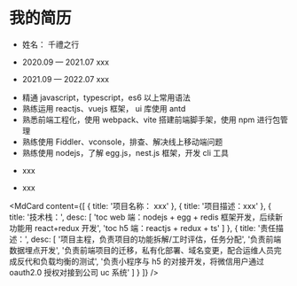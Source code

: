 # 我的简历

<MdTitle text="基本信息" />

- 姓名： 千禮之行

<MdTitle text="教育经历" />

- 2020.09 — 2021.07 xxx

- 2021.09 — 2022.07 xxx

<MdTitle text="个人优势" />

- 精通 javascript，typescript，es6 以上常用语法
- 熟练运用 reactjs、vuejs 框架， ui 库使用 antd
- 熟悉前端工程化，使用 webpack、vite 搭建前端脚手架，使用 npm 进行包管理
- 熟练使用 Fiddler、vconsole，排查、解决线上移动端问题
- 熟练使用 nodejs，了解 egg.js，nest.js 框架，开发 cli 工具

<MdTitle text="工作经历" />

- xxx

- xxx

<MdTitle text="项目经验" />

<MdCard
  content={[
    {
      title: '项目名称： xxx'
    },
    {
      title: '项目描述：xxx'
    },
    {
      title: '技术栈：',
      desc: [
        'toc web 端：nodejs + egg + redis 框架开发，后续新功能用 react+redux 开发',
        'toc h5 端：reactjs + redux + ts'
      ]
    },
    {
      title: '责任描述：',
      desc: [
        '项目主程，负责项目的功能拆解/工时评估，任务分配',
        '负责前端数据埋点开发',
        '负责前端项目的迁移，私有化部署、域名变更，配合运维人员完成反代和负载均衡的测试',
        '负责小程序与 h5 的对接开发，将微信用户通过 oauth2.0 授权对接到公司 uc 系统'
      ]
    }
  ]}
/>

